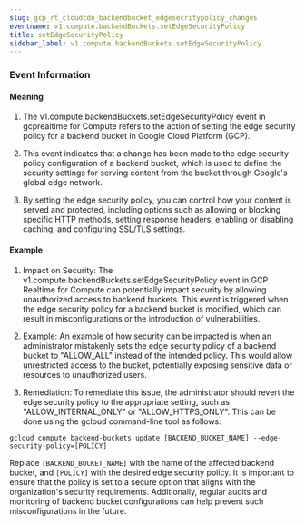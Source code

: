 ```yaml
--- 
slug: gcp_rt_cloudcdn_backendbucket_edgesecritypolicy_changes
eventname: v1.compute.backendBuckets.setEdgeSecurityPolicy
title: setEdgeSecurityPolicy
sidebar_label: v1.compute.backendBuckets.setEdgeSecurityPolicy
---
```

                       




### Event Information

#### Meaning

1. The v1.compute.backendBuckets.setEdgeSecurityPolicy event in gcprealtime for Compute refers to the action of setting the edge security policy for a backend bucket in Google Cloud Platform (GCP).

2. This event indicates that a change has been made to the edge security policy configuration of a backend bucket, which is used to define the security settings for serving content from the bucket through Google's global edge network.

3. By setting the edge security policy, you can control how your content is served and protected, including options such as allowing or blocking specific HTTP methods, setting response headers, enabling or disabling caching, and configuring SSL/TLS settings.

#### Example

1. Impact on Security: The v1.compute.backendBuckets.setEdgeSecurityPolicy event in GCP Realtime for Compute can potentially impact security by allowing unauthorized access to backend buckets. This event is triggered when the edge security policy for a backend bucket is modified, which can result in misconfigurations or the introduction of vulnerabilities.

2. Example: An example of how security can be impacted is when an administrator mistakenly sets the edge security policy of a backend bucket to "ALLOW_ALL" instead of the intended policy. This would allow unrestricted access to the bucket, potentially exposing sensitive data or resources to unauthorized users.

3. Remediation: To remediate this issue, the administrator should revert the edge security policy to the appropriate setting, such as "ALLOW_INTERNAL_ONLY" or "ALLOW_HTTPS_ONLY". This can be done using the gcloud command-line tool as follows:

```
gcloud compute backend-buckets update [BACKEND_BUCKET_NAME] --edge-security-policy=[POLICY]
```

Replace `[BACKEND_BUCKET_NAME]` with the name of the affected backend bucket, and `[POLICY]` with the desired edge security policy. It is important to ensure that the policy is set to a secure option that aligns with the organization's security requirements. Additionally, regular audits and monitoring of backend bucket configurations can help prevent such misconfigurations in the future.

 